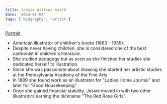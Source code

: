 ```yaml
---
title: Jessie Willcox Smith
date: '2014-01-04'
tags: ['biography', 'artist']
---
```


[Portrait](https://upload.wikimedia.org/wikipedia/commons/8/85/Jessie_Willcox_Smith%2C_photograph_estimate_1880-1910.jpg)

* American illustrator of children's books (1863 - 1935).
* Despite never having children, she is considered one of the best cartoonist in children's literature.
* She studied pedagogy but as soon as she finished her studies she dedicated herself to illustration 
* Since she was passionate about drawing she started her artistic studies at the Pennsylvania Academy of the Fine Arts.
* In 1889 she found work as an illustrator for "Ladies Home Journal" and later for "Good Housekeeping". 
* Once she gained financial stability, Jessie moved in with two other illustrators earning the nickname "The Red Rose Girls".

